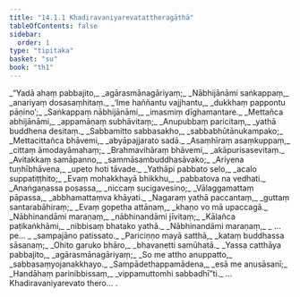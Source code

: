```yaml
---
title: "14.1.1 Khadiravaniyarevatattheragāthā"
tableOfContents: false
sidebar:
  order: 1
type: "tipitaka"
basket: "su"
book: "th1"
---
```



<DynamicBreadcrumb />

<Division number="645" book="th1">

<Paragraph number="971" type="verses" book="th1">
_“Yadā ahaṃ pabbajito,_  
_agārasmānagāriyaṃ;_  
_Nābhijānāmi saṅkappaṃ,_  
_anariyaṃ dosasaṃhitaṃ._  

</Paragraph>

</Division>
<Division number="646" book="th1">

<Paragraph number="972" type="verses" book="th1">
_‘Ime haññantu vajjhantu,_  
_dukkhaṃ pappontu pāṇino’;_  
_Saṅkappaṃ nābhijānāmi,_  
_imasmiṃ dīghamantare._  

</Paragraph>

</Division>
<Division number="647" book="th1">

<Paragraph number="973" type="verses" book="th1">
_Mettañca abhijānāmi,_  
_appamāṇaṃ subhāvitaṃ;_  
_Anupubbaṃ paricitaṃ,_  
_yathā buddhena desitaṃ._  

</Paragraph>

</Division>
<Division number="648" book="th1">

<Paragraph number="974" type="verses" book="th1">
_Sabbamitto sabbasakho,_  
_sabbabhūtānukampako;_  
_Mettacittañca bhāvemi,_  
_abyāpajjarato sadā._  

</Paragraph>

</Division>
<Division number="649" book="th1">

<Paragraph number="975" type="verses" book="th1">
_Asaṃhīraṃ asaṃkuppaṃ,_  
_cittaṃ āmodayāmahaṃ;_  
_Brahmavihāraṃ bhāvemi,_  
_akāpurisasevitaṃ._  

</Paragraph>

</Division>
<Division number="650" book="th1">

<Paragraph number="976" type="verses" book="th1">
_Avitakkaṃ samāpanno,_  
_sammāsambuddhasāvako;_  
_Ariyena tuṇhībhāvena,_  
_upeto hoti tāvade._  

</Paragraph>

</Division>
<Division number="651" book="th1">

<Paragraph number="977" type="verses" book="th1">
_Yathāpi pabbato selo,_  
_acalo suppatiṭṭhito;_  
_Evaṃ mohakkhayā bhikkhu,_  
_pabbatova na vedhati._  

</Paragraph>

</Division>
<Division number="652" book="th1">

<Paragraph number="978" type="verses" book="th1">
_Anaṅgaṇassa posassa,_  
_niccaṃ sucigavesino;_  
_Vālaggamattaṃ pāpassa,_  
_abbhamattaṃva khāyati._  

</Paragraph>

</Division>
<Division number="653" book="th1">

<Paragraph number="979" type="verses" book="th1">
_Nagaraṃ yathā paccantaṃ,_  
_guttaṃ santarabāhiraṃ;_  
_Evaṃ gopetha attānaṃ,_  
_khaṇo vo mā upaccagā._  

</Paragraph>

</Division>
<Division number="654" book="th1">

<Paragraph number="980" type="verses" book="th1">
_Nābhinandāmi maraṇaṃ,_  
_nābhinandāmi jīvitaṃ;_  
_Kālañca paṭikaṅkhāmi,_  
_nibbisaṃ bhatako yathā._  

</Paragraph>

</Division>
<Division number="655" book="th1">

<Paragraph number="981" type="verses" book="th1">
_Nābhinandāmi maraṇaṃ,_  
_ …pe… _  
_sampajāno patissato._  

</Paragraph>

</Division>
<Division number="656" book="th1">

<Paragraph number="982" type="verses" book="th1">
_Pariciṇṇo mayā satthā,_  
_kataṃ buddhassa sāsanaṃ;_  
_Ohito garuko bhāro,_  
_bhavanetti samūhatā._  

</Paragraph>

</Division>
<Division number="657" book="th1">

<Paragraph number="983" type="verses" book="th1">
_Yassa catthāya pabbajito,_  
_agārasmānagāriyaṃ;_  
_So me attho anuppatto,_  
_sabbasaṃyojanakkhayo._  

</Paragraph>

</Division>
<Division number="658" book="th1">

<Paragraph number="984" type="verses" book="th1">
_Sampādethappamādena,_  
_esā me anusāsanī;_  
_Handāhaṃ parinibbissaṃ,_  
_vippamuttomhi sabbadhī”ti._  


</Paragraph>
</Division>

<Paragraph number="985" type="center" book="th1">
…  Khadiravaniyarevato thero… .
</Paragraph>